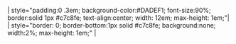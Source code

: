| style="padding:0 .3em; background-color:#DADEF1; font-size:90%; border:solid 1px #c7c8fe; text-align:center; width: 12em; max-height: 1em;"|[[Main/en/{{{1}}}|{{{2}}}]]
| style="border: 0; border-bottom:1px solid #c7c8fe; background:none; width:2%; max-height: 1em;" | &nbsp;